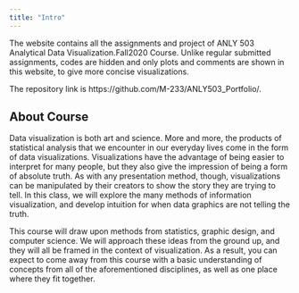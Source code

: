 ```yaml
---
title: "Intro"
---
```


The website contains all the assignments and project of ANLY 503 Analytical Data Visualization.Fall2020 Course. Unlike regular submitted assignments, codes are hidden and only plots and comments are shown in this website, to give more concise visualizations.

The repository link is https://github.com/M-233/ANLY503_Portfolio/.

## About Course

Data visualization is both art and science. More and more, the products of statistical analysis that we encounter in our everyday lives come in the form of data visualizations. Visualizations have the advantage of being easier to interpret for many people, but they also give the impression of being a form of absolute truth. As with any presentation method, though, visualizations can be manipulated by their creators to show the story they are trying to tell. In this class, we will explore the many methods of information visualization, and develop intuition for when data graphics are not telling the truth.

This course will draw upon methods from statistics, graphic design, and computer science. We will approach these ideas from the ground up, and they will all be framed in the context of visualization. As a result, you can expect to come away from this course with a basic understanding of concepts from all of the aforementioned disciplines, as well as one place where they fit together.
